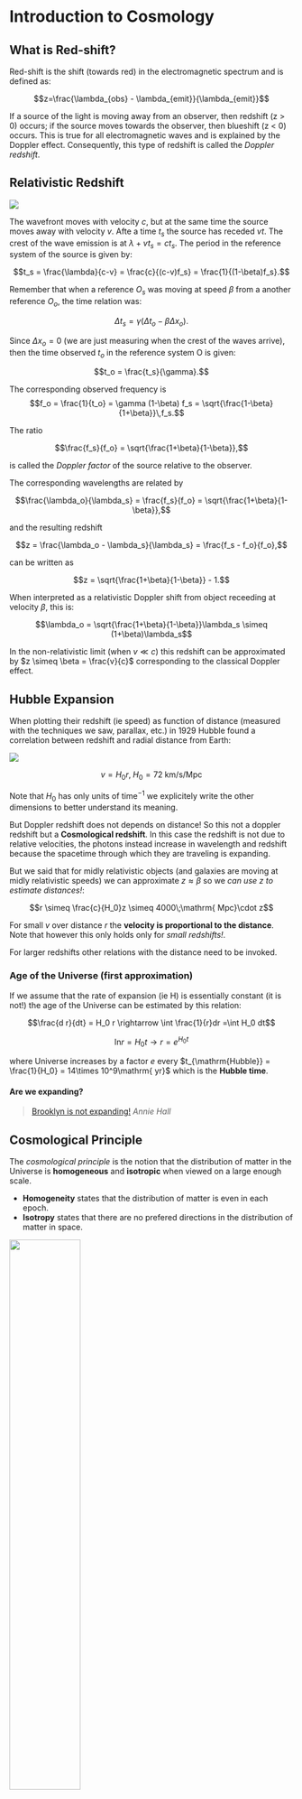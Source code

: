 # Introduction to Cosmology

## What is Red-shift?

Red-shift is the shift (towards red) in the electromagnetic spectrum and is defined as:


$$z=\frac{\lambda_{obs} - \lambda_{emit}}{\lambda_{emit}}$$


If a source of the light is moving away from an observer, then redshift (z > 0) occurs; if the source moves towards the observer, then blueshift (z < 0) occurs. This is true for all electromagnetic waves and is explained by the Doppler effect. Consequently, this type of redshift is called the *Doppler redshift*.

## Relativistic Redshift

![](images/redshift.svg){fig-align="center"}

The wavefront moves with velocity $c$, but at the same time the source moves away with velocity $v$. Afte a time $t_s$ the source has receded $vt$. The crest of the wave emission is at $\lambda+v t_s=ct_s$. The period in the reference system of the source is given by:

$$t_s = \frac{\lambda}{c-v} = \frac{c}{(c-v)f_s} = \frac{1}{(1-\beta)f_s}.$$

Remember that when a reference $O_s$ was moving at speed $\beta$ from a another reference $O_{o}$, the time relation was:

$$\Delta t_s = \gamma(\Delta t_{o} - \beta \Delta x_{o}).$$

Since $\Delta x_{o} =0$ (we are just measuring when the crest of the waves arrive), then the time observed $t_{o}$ in the reference system O is given:

$$t_o = \frac{t_s}{\gamma}.$$

The corresponding observed frequency is
$$f_o = \frac{1}{t_o} = \gamma (1-\beta) f_s = \sqrt{\frac{1-\beta}{1+\beta}}\,f_s.$$

The ratio

$$\frac{f_s}{f_o} = \sqrt{\frac{1+\beta}{1-\beta}},$$

is called the *Doppler factor* of the source relative to the observer.

The corresponding wavelengths are related by

$$\frac{\lambda_o}{\lambda_s} = \frac{f_s}{f_o} = \sqrt{\frac{1+\beta}{1-\beta}},$$

and the resulting redshift

$$z = \frac{\lambda_o - \lambda_s}{\lambda_s} = \frac{f_s - f_o}{f_o},$$

can be written as

$$z = \sqrt{\frac{1+\beta}{1-\beta}} - 1.$$

When interpreted as a relativistic Doppler shift from object receeding at velocity $\beta$, this is:

$$\lambda_o = \sqrt{\frac{1+\beta}{1-\beta}}\lambda_s \simeq (1+\beta)\lambda_s$$

In the non-relativistic limit (when $v \ll c$) this redshift can be approximated by $z \simeq \beta = \frac{v}{c}$ corresponding to the classical Doppler effect.


## Hubble Expansion

When plotting their redshift (ie speed) as function of distance (measured with the techniques we saw, parallax, etc.) in 1929 Hubble found a correlation between redshift and radial distance from Earth:

![](images/unnamed.png){fig-align="center"}

$$v = H_0 r, \; H_0 = 72\;\mathrm{ km/s/Mpc}$$


Note that $H_0$ has only units of time$^{-1}$ we explicitely write the other dimensions to better understand its meaning.

But Doppler redshift does not depends on distance! So this not a doppler redshift but a **Cosmological redshift**. In this case the redshift is not due to relative velocities, the photons instead increase in wavelength and redshift because the spacetime through which they are traveling is expanding.


But we said that for midly relativistic objects (and galaxies are moving at midly relativistic speeds) we can approximate $z \approx \beta$ so we *can use $z$ to estimate distances!*:

$$r \simeq \frac{c}{H_0}z \simeq 4000\;\mathrm{ Mpc}\cdot z$$

For small $v$ over distance $r$ the **velocity is proportional to the distance**. Note that however this only holds only for *small redshifts!*.

For larger redshifts other relations with the distance need to be invoked.

### Age of the Universe (first approximation)

If we assume that the rate of expansion (ie H) is essentially constant (it is not!) the age of the Universe can be estimated by this relation:

$$\frac{d r}{dt} = H_0 r \rightarrow \int \frac{1}{r}dr =\int H_0 dt$$

$$ \mathrm{ In} r = H_0 t \rightarrow r = e^{H_0 t}$$

where Universe increases by a factor $e$ every $t_{\mathrm{Hubble}} = \frac{1}{H_0} = 14\times 10^9\mathrm{ yr}$ which is the **Hubble time**.


#### Are we expanding?

> [Brooklyn is not expanding!](https://www.youtube.com/watch?v=5U1-OmAICpU)          *Annie Hall*



## Cosmological Principle

The *cosmological principle* is the notion that the distribution of matter in the Universe is **homogeneous** and **isotropic** when viewed on a large enough scale.

* **Homogeneity** states that the distribution of matter is even in each epoch.
* **Isotropy** states that there are no prefered directions in the distribution of matter in space.


![](images/2df_slice_blue_big.png){fig-align="center" width="50%"}


The [End of Greatness](http://en.wikipedia.org/wiki/Observable_universe#End_of_Greatness) is an observational scale discovered at roughly 100 Mpc where the lumpiness seen in the large-scale structure of the universe is homogenized and isotropized, this together with the isotropy of the CMB reinforced the idea of the **Cosmological Principle**.

However, in 2013 a new structure **3 Gpc** wide has been discovered, the [Hercules–Corona Borealis Great Wall](http://arxiv.org/abs/1311.1104), which puts doubt on the validity of the cosmological principle.

## Friedmann–Lemaître-Robertson-Walker

Despite seing all galaxies receding, we are not at the center of the Universe. The common interpretation of the expansion is that we are living in a Universe that can be thought of lying on the surface of a balloon.  Distances between objects (points on the ballon) on this manifold are expressed as:

$$r(t) = R(t)r_0$$

where $R(t)$ is a scale factor, depending on the time, and $r_0$ is a *comoving coordinate* without time dependence or current distance if we assume $R(0) = 1$, but sometimes its better to explicitelly use a *normalized* scale factor as $a(t) = R(t)/R(0)$

So we are looking for a Universe that is isotropic, homogeneous and it is expanding. The metric that describes such a Universe is given by the **Friedmann–Lemaître-Robertson-Walker** metric:

$$ds^2 = dt^2 - R(t)^2 d \Sigma(k)^2 $$
$$= dt^2 - a^2(t)R^2_0\left[\frac{dr^2}{1 - kr^2} + r^2(d\theta^2  + sin^2\theta d\phi^2)\right]$$

where $d\Sigma(k)$ refers to the spatial 3-dimentional metric depending on the curvature parameter $k$ which takes the discrete values +1, 0, -1, corresponding to a closed, open or spacially flat geometry, and we used the normalized form of the scale factor $a(t) = R(t)/R_0$.

![Source: quantum-bits.org](http://quantum-bits.org/wp-content/uploads/2015/08/universe-shape-1024x950.jpg){fig-align="center" width="60%"}

The evolution of the scale parameter as in the case of wavelength (see Exercises):

$$a(t) = \frac{1}{1+z}.$$

### Friedman Equations

The dynamics's of the FLRW metric is governed by the Einstein's equations. Einstein's original field equations are:

$$R_{\mu\nu} - \frac{1}{2}Rg_{\mu\nu} = 8 \pi GT_{\mu\nu}.$$

In Newtonian gravity, the source is mass. In special relativity, is a more general concept called the energy-momemtum tensor, which may be modeled as a perfect fluid for which:

$$T_{\mu\nu} = (\rho + p)U_\mu U_\nu + pg_{\mu\nu},$$

where $U_\mu$ is the fluid four-velocity in co-moving coordinates, $\rho$ is an energy density and $p$ is the isotropic pressure. The FLRW metric solution to the Einstein equations can be reduced to the two **Friedmann equations**:

$$H^2 \equiv \left(\frac{\dot a}{a}\right)^{2} =  \frac{8\pi G}{3}\rho - \frac{kc^{2}}{a^2R^2_0},$$

and

$$\frac{\ddot a}{a} = -\frac{4\pi G}{3}(\rho + 3p).$$

## Cosmological Constants

Given the Friedmann equations we can calculate for any value of $H$ the critical density such as the geometry is flat ($k=0$):

$$\rho_{crit} = \frac{3H^2}{8\pi G}$$

It is convenient to measure the the total energy density in terms of critical density by introducing the density parameters:

$$\Omega\equiv\frac{\rho}{\rho_{crit}} = \left(\frac{8\pi G}{3H^2}\right)\rho$$

In general the energy density will have contributions of distinct components so whe can defined:


$$\Omega_i\equiv\frac{\rho_i}{\rho_{crit}} = \left(\frac{8\pi G}{3H^2}\right)\rho_i$$

where $i$ stands for the different components of the energy density as we will see later: matter (or dust), radiation, cosmological density, curvature density.

For the special case of $a(t_0) = 1$, ie, today, we have the formula:

$$H_0^2\Omega_0 = \frac{8\pi G}{3}\rho_0$$

### The Cosmological Constant

Einstein was interested in finding $\dot{a} = 0$ (ie static) solutions. This can be achieved if $k= + 1$ and $\rho$ is appropriately tuned. But $\ddot a$ will not vanish in this case. Einstein therefore modified his equations to:

$$R_{\mu\nu} - \frac{1}{2}Rg_{\mu\nu} = 8 \pi GT_{\mu\nu} + \Lambda g_{\mu\nu},$$

where the $\lambda$ term is put in the rhs of the equation as it is interpreted as an effective energy-momentum tensor for the vacuum. With this modification the Friedmann equations become:

$$
\begin{aligned}
H^2  &=  \left(\frac{\dot a}{a} \right)^2 = \frac{8\pi G}{3}\rho + \frac{\Lambda}{3} - \frac{kc^{2}}{a^2R^2_0} \\
\frac{\ddot a}{a} &= -\frac{4\pi G}{3}(\rho + 3p) +  \frac{\Lambda}{3}
\end{aligned}
$$

The discovery by Hubble that the Universe is expanding eliminated the empirical need for a static world. However, we believe that $\Lambda$ is actually nonzero, so Einstein was right after all.
Assuming that cosmological constant is due to the vacuum energy, most quantum field theories predict a $\Lambda$ that is  120 orders of magnitude larger than the observational values! this is so-called **cosmological constant problem**.

### Evolution of the Cosmological Constants

In general the energy density will have contributions of distinct components which will evolve differently with the Universe expansion:

* Massive particles with negligible velocities are known in cosmology as *dust* or simply *matter*. Their density scales as the number density times their rest mass. Their number density scales as the inverse of the volume while the rest mass is constant: $\rho_M \propto a^{-3}$
* Relativistic particles are known as *radiation* (although it is not only photons) and their energy density is the number density times the particle energy, the latter is proportional to $a^{-1}$ (as they redshift with expansion) and so: $\rho_r \propto a^{-4}$
* Vacuum energy does not change as universe expand so we can define a $\rho_\Lambda \equiv \frac{\Lambda}{8\pi G} \propto a^0$
* It is useful to pretend that $-ka^{-2}R_0^{-2}$ represents an effective *curvature energy density* defining $\rho_k \equiv -(3k/8\pi G R^2_0)a^{-2}$.

Given this evolution it is possible to write:

$$ H^2(t) = H^2_0 [\Omega^0_M(1+z)^3 + \Omega^0_r(1+z)^4 + \Omega^0_k(1+z)^2 +\Omega^0_\Lambda]$$

## Observational Cosmological Results

There are good reasons to believe that the energy density of radiation is much less than matter, as photon contrinute only to $\Omega_r \sim 5 \times 10^{-5}$ mostly in the CMB. Therefore is useful to parametrize the universe today as $\Omega_k = 1 - \Omega_M - \Omega_\Lambda$.

* **Direct measures of the Hubble constant.**. The most reliable result on the Hubble constant comes from the [Hubble Space Telecope Key Project](http://iopscience.iop.org/0004-637X/553/1/47). They use the Cepheids to obtain distances to 31 galaxies (They also use Type Ia Supernovae). A recent study with over 600 Cepheids yielded the number $H_0 = 73.8 \pm 2.4 \mathrm{\;km\;s^{-1}\; Mpc^{-1}}$. The indirect measurement from *Planck* Collaboration gives somehow a lower value (this discrepancy as well as the comic distance-ladder method are under investigation).

* **Supernovae.** Two major studies, the Supernova Cosmology Project and the High-$z$ Supernova Search Team, found evidence for an accelerating Universe. When combined with the CMB data indicating flatness (ie $\Omega_k = 0 \rightarrow \Omega_M + \Omega_\Lambda = 1$), the best-fit values were $\Omega_M \approx 0.3$ and $\Omega_\Lambda \approx 0.7$)


* **Cosmic Microwave Background.** See next section.



## Cosmic Microwave Background

The cosmic microwave background (CMB) is electromagnetic radiation that remains from the time when photons decoupled from matter shortly after the recombination of electrons and protons into neutral hydrogen atoms. Once photons decoupled from matter, they traveled freely through the universe without interacting with matter. For an observer today this CMB is observed as a distribution of temperatures (from black body radiation) at on a two-dimensional sphere. This temperature distribution, however, was shown to have anisotropies. If we denote $\Delta T (\theta, \phi)$  the temperature difference measured in the direction ($\sin\theta \cos \theta, \sin\theta \sin\theta , \cos\theta$) with respect to $T_0 =$ 2.725 K, the average temperature we can decompose these anisotropies over the bases of spherical harmonics, the so called $Y_{\ell m} (\theta, \phi)$, the same way a we can decompose a function in a curved space over sines and cosines by the Fourier transform:

$$\frac{\Delta T}{T} = \sum_{\ell m} a_{\ell m} Y_{\ell m} (\theta, \phi)$$

This decomposition tell us the amount of anisotropy at a given the multipole moment $\ell$ or angular scale $\theta = \frac{180^{\circ}}{\ell}$


$$C_\ell = \langle |a_{\ell m}|^2 \rangle$$


![Source: ESA](http://sci.esa.int/science-e-media/img/63/Planck_power_spectrum_orig.jpg){fig-align="center" width="70%"}

The power spectrum of the CMB represents the anisotropies of the CMB as a function of the angular scale. The typical spectrum features a plateu at large angular scales (small $\ell$) followed by some oscillatory features (aka acoustic peaks or *Doppler peak*). These peaks represent the oscillation of photon-baryon fuild around the decoupling. The first peak at $\ell \sim 200$ probes the spatial geometry, while the relative heights probe the baryon density. The position of the first peak constrains the spatial geometry in a way consistent with a flat Universe ($\Omega_k \sim 0$)  

:::{.callout-note title="Build your own Universe"}
You can build your own Universe [here](https://plancksatellite.org.uk/cmb-sim/)
:::

#### Before Planck

![](images/eso0419d.jpg){fig-align="center" width="50%"}

#### After Planck

Planck showed that the amount of dark energy in the Universe is appreciably less than we had previously thought, while the amount of dark-and-normal matter is appreciably greater than we thought.

![](images/Lambda_Matter.jpg){fig-align="center" width="50%"}

## Cosmography

Using the Huble equation we are going to derive some quantities related to the measurement of the Universe.

#### Age of the Universe

We have shown the evolution of the Hubble expansion as a function of the redshift using the clousure parameters. We know that

$$H(z) = \frac{\dot a}{a} = -\left(\frac{\mathrm{ d}z/\mathrm{ d}t}{(1+z)}\right) \rightarrow \mathrm{ d}t = -\frac{\mathrm{ d}z}{(1+z)H(z)}$$

And so the age of the universe can be calculated as (where $z=0$ corresponds to today $t_0$):


$$\int_{0}^{t_0} \mathrm{ d} t = t_0 = \frac{1}{H_0} \int^\infty_0 \frac{\mathrm{ d}z}{E(z)}$$


where we defined the following function:

$$E(z)\equiv \sqrt{\Omega_M(1+z)^4 + \Omega_r(1+z)^5 + \Omega_k(1+z)^3 +\Omega_\Lambda(1+z)}.$$

Assuming a flat Universe $\Omega_k =0$ and ignoring the radiation $\Omega_r \ll \Omega_M$ the integral gets simplified to:

$$H_0 t_0 = \frac{1}{3\sqrt{1 - \Omega_M}}\mathrm{ In}\left(\frac{1+\sqrt{1 - \Omega_M}}{1 - \sqrt{1- \Omega_M}}\right)$$
where we used $1 = \Omega_\Lambda + \Omega_M.$

For $\Omega_M = 0.70$ and $\Omega_\Lambda = (1 - \Omega_M) = 0.30$ one finds $H_0 t_0 = 0.964$ so that $t_0 \approx \frac{0.96}{H_0} = 13.5$ Gyr. Which is similar to the assumption we did with a constant $H_0$.


### Comoving distance (Line of Sight)

The comoving distance between two nearby objects in the Universe is the distance between them which remains constant with epoch if the two objects are moving with the *Hubble flow*. That an object follows the *Hubble flow* if there is no peculiar velocities, ie, the only reason the 2 objects separate is due to the expansion of the Universe and not because the have relative velocities among them. The comoving distance has the expansion factored out and therefore remains constant with epoch. You can think of it as the distance measured with a ruler that also expands with the Universe. Using the same argument as above with the age of the Universe we can multiplying by the speed of light we can derive:

$$D_c(z) = \int_{t}^{t_0} c\mathrm{ d} t = \frac{c}{H_0} \int^z_0 \frac{\mathrm{ d}z^\prime}{E(z^\prime)}.$$

This is the comoving distance along the *line of sight*. Ie, is the comoving distance from a galaxy at redshift $z$ from us. If we want to estimate, let's say, the distance between 2 galaxies at the same redshift but separated in angle $\Delta \theta$, then the distance is given by $D_M \Delta \theta$ where $D_M$ is the *transverse comoving distance*. For a flat Universe $D_M = D_c$ but if the curvature is not zero, the relationship depends on the trigonometric functions $\sinh$ (for a closed Universe) and $\sin$ (for an open Universe) to account for the curvature of spacetime.

### Luminosity Distances

The luminosity distance defined in cosmology is defined as the distace in which an object with intrinsic luminosity $L$ is observed with flux $f$, ie:

$$ f = \frac{L}{4\pi d_L^2}.$$

This in terms of bolometric values, however sometimes we only observe a given bandwidth in frequency, ie, we have to replace $f\rightarrow f(\nu_o)$ and $L \rightarrow L(\nu_{e})$ where $\nu_o$ and $\nu_e$ are the observed and emitted frequencies. Since the luminosity is defined as energy delivered over interval of time, we can approximate it as:

$$ L(\nu_e) = \frac{Nh\nu_e}{\Delta t_e},$$
$$ L(\nu_o) = \frac{Nh\nu_o}{\Delta t_o},$$

being $N$ the number of photos. However the photons emitted are redshifted and photons observed at $\nu_o$ were emitted at $(1+z)\nu_o$. The time intervals are also related by the expansion of the Universe as:

$$\frac{\Delta t_e}{\Delta t_o} = \frac{1}{(1+z)}.$$

So we have that the emitted luminosity and the observed luminosity are related as:

$$L(\nu_o) = \frac{L(\nu_e)}{(1+z)^2}.$$

The observed luminosity is smaller than the emitted luminosity. On the other hand the relation between the observed flux and observed luminosity is the same as in a non-expanding Universe. ie:

$$f(\nu_o) = \frac{L(\nu_o)}{4\pi D_c^2},$$

where $D_c$ is the co-moving distance. Putting everything together we have that:

$$f(\nu_o) = \frac{1}{(1+z)^2}\frac{L(\nu_e)}{4\pi D_c^2} = \frac{L(\nu_e)}{4\pi D_L^2},$$
so we have the relation between the luminosity distance and the co-moving distance as:

$$D_L = D_c(1+z).$$

:::{.callout title="Tutorial IV: Age of the Universe"}

In the about the age of the Universe we calculated an analytical solution for a given condition. No we are goign to use ```python``` to numerically solve the look-back time for any given set of cosmological parameters. For that we are going to rewrite the loopback formula in terms of the scale factor $a$ since we have the redshift scale relation:

$$(1+z) = \frac{1}{a}$$

we can prove that:

$$\frac{\mathrm{ d}z}{1 +z} = -\frac{\mathrm{ d}a}{a}$$

Therefore the equation above that relates $\mathrm{d}t$ with redshift we can rewrite it at:

$$ \mathrm{ d}t = \frac{\mathrm{d}a}{H(a)a} $$

with

$$  H^2(a) = H^2_0 [\Omega^0_M a^{-3} + \Omega^0_r a^{-4} + \Omega^0_k a^{-2} +\Omega^0_\Lambda] $$

We need to numerically integrate the right hand side of the equation. However, for some parameters this integration is circular, reaching a $a_{max}$ then the $H^2(a_{max}) = 0$


```python
#| label: fig-age
#| fig-cap: Age of the Universe

%matplotlib inline
import matplotlib.pylab as plt
plt.rcParams['font.family'] = "STIXGeneral"
import numpy as np
#Lets use the inline figure format as svg
%config InlineBackend.figure_format = 'svg'

#We take the current value of H0 from the astropy package

from astropy.cosmology import Planck13
H0 = Planck13.H(0).value

#We define the friedman equation ignoring the radiation component omega_r <<
def friedman(a, omega_M, omega_lambda):
    omega_k = 1 - omega_M - omega_lambda
    H2 = H0**2 * (omega_M * a**-3 + omega_k * a**-2 + omega_lambda)
    return H2

import scipy.integrate as integrate

#This is a simple integration, it does not take into account a possible Big Crunch
"""
def calculate_times(omega_m, omega_lambda):
    t0 = integrate.quad(lambda x: 1/x * 1/np.sqrt(friedman(x,omega_m, omega_lambda)), 0, 1)[0]
    times = []
    scales = np.arange(0.1, 2, 0.01)
    for a in scales:
        time = integrate.quad(lambda x: 1/x * 1/np.sqrt(friedman(x,omega_m, omega_lambda)), 0, a)[0]
        times.append(H0*(time - t0))  

    return np.array(times), np.array(scales)
"""

#This integration takes into account a Big Crunch
def calculate_times(omega_m, omega_lambda):
    #Lets check if there is a maximal, ie, if H^2(a) = 0
    astep = 0.001
    amax = 3
    scales = np.arange(0.1, amax, astep)

    f = friedman(scales, omega_m, omega_lambda)
    ia, = np.where(np.diff(np.sign(f)))

    if len(ia) != 0:
        amax = scales[ia[0]]
    
    tmax = integrate.quad(lambda x: 1/x * 1/np.sqrt(friedman(x,omega_m, omega_lambda)), 0, amax - astep)[0]
    #time today a = 1
    t0 = integrate.quad(lambda x: 1/x * 1/np.sqrt(friedman(x,omega_m, omega_lambda)), 0, 1)[0]

    #Empty x,y for the plots
    times = []
    scale = []
    for a in scales:
        if a < amax: #If a < amax we do the typical integral 0 -> a
            time = integrate.quad(lambda x: 1/x * 1/np.sqrt(friedman(x,omega_m, omega_lambda)), 0, a)[0]
            times.append(H0*(time - t0)) #We calibrate at -t0 to place all curves together
            scale.append(a)
        if a >= amax and 2*amax - a > 0: #If a > amax we are out the domain we integrate backwards
            time = 2*tmax - integrate.quad(lambda x: 1/x * 1/np.sqrt(friedman(x,omega_m, omega_lambda)), 0, 2*amax - a)[0]
            times.append(H0*(time - t0))
            scale.append(2*amax - a)
    return np.array(times), np.array(scale)

fig, ax = plt.subplots(1, 1, figsize=(5,4))

omega_M = 0.3
omega_lambda = 0.7
x, y = calculate_times(omega_M, omega_lambda)
ax.plot(x, y, label=fr"$\Omega_M =$ {omega_M:.2f}, $\Omega_\Lambda =$ {omega_lambda:.2f}")

omega_M = 1.0
omega_lambda = 0
x, y = calculate_times(omega_M, omega_lambda)
ax.plot(x, y, lw = 2, label=fr"$\Omega_M =$ {omega_M:.2f}, $\Omega_\Lambda =$ {omega_lambda:.2f}")

omega_M = 0.3
omega_lambda = 0
x, y = calculate_times(omega_M, omega_lambda)
ax.plot(x, y, lw = 2, label=fr"$\Omega_M =$ {omega_M:.2f}, $\Omega_\Lambda =$ {omega_lambda:.2f}")

omega_M = 4
omega_lambda = 0
x, y = calculate_times(omega_M, omega_lambda)
ax.plot(x, y, lw = 2, label=fr"$\Omega_M =$ {omega_M:.2f}, $\Omega_\Lambda =$ {omega_lambda:.2f}")


plt.legend(loc="upper left")
ax.grid()
ax.set_xlim(-1,1.5)
ax.set_ylim(0.2,2)
ax.set_ylabel("$a(t)$")
ax.set_xlabel("$H_0 (t - t_0)$")
plt.show()
```
:::

#### References {.unnumbered}
---
nocite: |
    @Claus, @Carroll_2001, @Workman:2022ynf
---
::: {#refs}
:::
